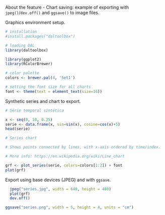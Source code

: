 About the feature
- Chart saving: example of exporting with `jpeg()`/`dev.off()` and `ggsave()` to image files.

Graphics environment setup.
```r
# installation 
#install.packages("daltoolbox")

# loading DAL
library(daltoolbox) 
```

```r
library(ggplot2)
library(RColorBrewer)

# color palette
colors <- brewer.pal(4, 'Set1')

# setting the font size for all charts
font <- theme(text = element_text(size=16))
```

Synthetic series and chart to export.
```r
# Série temporal sintética

x <- seq(0, 10, 0.25)
serie <- data.frame(x, sin=sin(x), cosine=cos(x)+5)
head(serie)
```

```r
# Series chart

# Shows points connected by lines, with x-axis ordered by time/index.

# More info: https://en.wikipedia.org/wiki/Line_chart

grf <- plot_series(serie, colors=colors[1:2]) + font
plot(grf)
```

Export using base devices (JPEG) and with `ggsave`.
```r
  jpeg("series.jpg", width = 640, height = 480)
  plot(grf)
  dev.off()
```

```r
ggsave("series.png", width = 5, height = 4, units = "cm")
```

